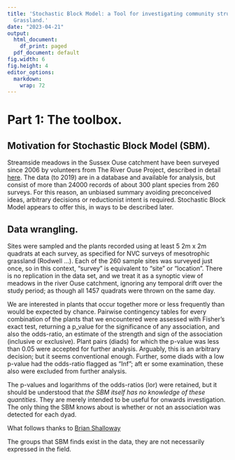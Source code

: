 ```yaml
---
title: 'Stochastic Block Model: a Tool for investigating community structure in Mesotrophic
  Grassland.'
date: "2023-04-21"
output:
  html_document:
    df_print: paged
  pdf_document: default
fig.width: 6
fig.height: 4
editor_options: 
  markdown: 
    wrap: 72
---
```



# Part 1: The toolbox. 
## Motivation for Stochastic Block Model (SBM).
Streamside meadows in the Sussex Ouse catchment have been surveyed since
2006 by volunteers from The River Ouse Project, described in detail
[here](http://www.sussex.ac.uk/riverouse/about). The data (to 2019) are
in a database and available for analysis, but consist of more than 24000
records of about 300 plant species from 260 surveys. For this reason, an
unbiased summary avoiding preconceived ideas, arbitrary decisions or
reductionist intent is required. Stochastic Block Model appears to offer
this, in ways to be described later.

## Data wrangling.

Sites were sampled and the plants recorded using at least 5 2m x 2m
quadrats at each survey, as specified for NVC surveys of mesotrophic
grassland (Rodwell ...). Each of the 260 sample sites was surveyed just
once, so in this context, "survey" is equivalent to "site" or
"location". There is no replication in the data set, and we treat it as
a synoptic view of meadows in the river Ouse catchment, ignoring any
temporal drift over the study period; as though all 1457 quadrats were
thrown on the same day.


We are interested in plants that occur together more or less frequently
than would be expected by chance. Pairwise contingency tables for every
combination of the plants that we encountered were assessed with
Fisher's exact test, returning a p_value for the significance of any
association, and also the odds-ratio, an estimate of the strength and
sign of the association (inclusive or exclusive). Plant pairs (diads)
for which the p-value was less than 0.05 were accepted for further
analysis. Arguably, this is an arbitrary decision; but it seems
conventional enough. Further, some diads with a low p-value had the
odds-ratio flagged as "Inf"; aft er some examination, these also were
excluded from further analysis.

The p-values and logarithms of the odds-ratios (lor) were retained, but
it should be understood that *the SBM itself has no knowledge of these
quantities*. They are merely intended to be useful for onwards
investigation. The only thing the SBM knows about is whether or not an
association was detected for each dyad.

What follows thanks to [Brian Shalloway](https://www.bryanshalloway.com/2020/06/03/tidy-2-way-column-combinations/#fn4)


The groups that SBM finds exist in the data, they are not necessarily
expressed in the field.
